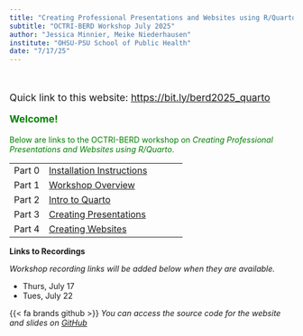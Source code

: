 ```yaml
---
title: "Creating Professional Presentations and Websites using R/Quarto"
subtitle: "OCTRI-BERD Workshop July 2025"
author: "Jessica Minnier, Meike Niederhausen"
institute: "OHSU-PSU School of Public Health"
date: "7/17/25"
---
```



<br>

::: {style="font-size: 125%;"}
Quick link to this website: <https://bit.ly/berd2025_quarto>

__[Welcome!]{style="color:green"}__



:::


[Below are links to the OCTRI-BERD workshop on *Creating Professional Presentations and Websites using R/Quarto*.]{style="color:green"}


|        |                                                                    |
|---------------|---------------------------------------------------------|
| Part 0 | [Installation Instructions](slides/part0_installation.qmd){target="_blank"} |
| Part 1 | [Workshop Overview](slides/part1_overview.qmd){target="_blank"}             |
| Part 2 | [Intro to Quarto](slides/part2_intro.qmd){target="_blank"}                  |
| Part 3 | [Creating Presentations](slides/part3_presentations.qmd){target="_blank"}   |
| Part 4 | [Creating Websites](slides/part4_websites.qmd){target="_blank"}             |


__Links to Recordings__

_Workshop recording links will be added below when they are available._

* Thurs, July 17
* Tues, July 22

{{< fa brands github >}} _You can access the source code for the website and slides on [GitHub](https://github.com/OHSU-OCTRI-BERD/Quarto_BERD_2025){target="_blank"}_
 
